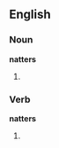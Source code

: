 ==English==

===Noun===
'''natters'''

# {{plural of|natter}}

===Verb===
'''natters'''

# {{third-person singular of|natter}}